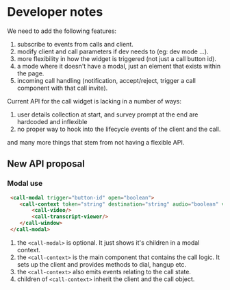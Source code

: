 # Developer notes

We need to add the following features:

1. subscribe to events from calls and client. 
2. modify client and call parameters if dev needs to (eg: dev mode ...).
3. more flexibility in how the widget is triggered (not just a call button id).
4. a mode where it doesn't have a modal, just an element that exists within the page.
5. incoming call handling (notification, accept/reject, trigger a call component with that call invite).

Current API for the call widget is lacking in a number of ways:

1. user details collection at start, and survey prompt at the end are hardcoded and inflexible
2. no proper way to hook into the lifecycle events of the client and the call.

and many more things that stem from not having a flexible API.


## New API proposal

### Modal use

```html
 <call-modal trigger="button-id" open="boolean">
    <call-context token="string" destination="string" audio="boolean" video="boolean" ... other params>
        <call-video/>
        <call-transcript-viewer/>
    </call-window>
 </call-modal>
```

1. the `<call-modal>` is optional. It just shows it's children in a modal context.
2. the `<call-context>` is the main component that contains the call logic. It sets up the client and provides
methods to dial, hangup etc.
3. the `<call-context>` also emits events relating to the call state.
4. children of `<call-context>` inherit the client and the call object.

